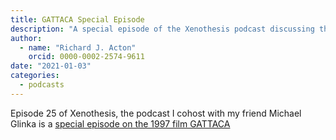 ```yaml
---
title: GATTACA Special Episode
description: "A special episode of the Xenothesis podcast discussing the 1997 film GATTACA with Michael Glinka"
author: 
  - name: "Richard J. Acton"
    orcid: 0000-0002-2574-9611
date: "2021-01-03"
categories:
  - podcasts
---
```


Episode 25 of Xenothesis, the podcast I cohost with my friend Michael Glinka is a [special episode on the 1997 film GATTACA](https://www.xenothesis.com/25_gattaca_special/) 

